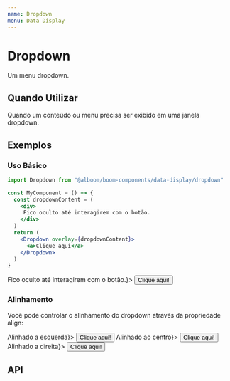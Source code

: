 ```yaml
---
name: Dropdown
menu: Data Display
---
```




# Dropdown

Um menu dropdown.

## Quando Utilizar

Quando um conteúdo ou menu precisa ser exibido em uma janela dropdown.

## Exemplos

### Uso Básico

```jsx
import Dropdown from "@alboom/boom-components/data-display/dropdown"

const MyComponent = () => {
  const dropdownContent = (
    <div>
     Fico oculto até interagirem com o botão.
    </div>
  )
  return (
    <Dropdown overlay={dropdownContent}>
      <a>Clique aqui</a>
    </Dropdown>
  )
}
```

<Playground>
  <Dropdown trigger="click" overlay={<div>Fico oculto até interagirem com o botão.</div>}>
    <Button type="primary">Clique aqui!</Button>
  </Dropdown>
</Playground>

### Alinhamento

Você pode controlar o alinhamento do dropdown através da propriedade align:

<Playground>
  <Dropdown trigger="click" align="left" overlay={<div>Alinhado a esquerda</div>}>
    <Button type="primary">Clique aqui!</Button>
  </Dropdown>
</Playground>

<Playground>
  <Dropdown trigger="click" align="center" overlay={<div>Alinhado ao centro</div>}>
    <Button type="primary">Clique aqui!</Button>
  </Dropdown>
</Playground>

<Playground>
  <Dropdown trigger="click" align="right" overlay={<div>Alinhado a direita</div>}>
    <Button type="primary">Clique aqui!</Button>
  </Dropdown>
</Playground>



## API

<Props of={Dropdown} />